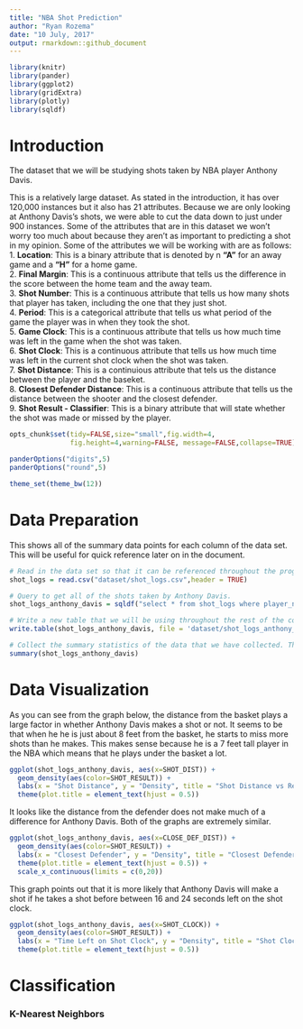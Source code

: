 ```yaml
---
title: "NBA Shot Prediction"
author: "Ryan Rozema"
date: "10 July, 2017"
output: rmarkdown::github_document
---
```


```r
library(knitr)
library(pander)
library(ggplot2)
library(gridExtra)
library(plotly)
library(sqldf)
```

# Introduction
The dataset that we will be studying shots taken by NBA player Anthony Davis.

This is a relatively large dataset. As stated in the introduction, it has over 120,000 instances but it also has 21 attributes. Because we are only looking at Anthony Davis's shots, we were able to cut the data down to just under 900 instances.  Some of the attributes that are in this dataset we won't worry too much about because they aren't as important to predicting a shot in my opinion. Some of the attributes we will be working with are as follows:  
  1. **Location**: This is a binary attribute that is denoted by n **"A"** for an away game and a **"H"** for a home game.  
  2. **Final Margin**: This is a continuous attribute that tells us the difference in the score between the home team and the away team.  
  3. **Shot Number**: This is a continuous attribute that tells us how many shots that player has taken, including the one that they just shot.  
  4. **Period**: This is a categorical attribute that tells us what period of the game the player was in when they took the shot.  
  5. **Game Clock**: This is a continuous attribute that tells us how much time was left in the game when the shot was taken.  
  6. **Shot Clock**: This is a continuous attribute that tells us how much time was left in the current shot clock when the shot was taken.  
  7. **Shot Distance**: This is a continuious attribute that tels us the distance between the player and the baseket.  
  8. **Closest Defender Distance**: This is a continuous attribute that tells us the distance between the shooter and the closest defender.  
  9. **Shot Result - Classifier**: This is a binary attribute that will state whether the shot was made or missed by the player.  

```r
opts_chunk$set(tidy=FALSE,size="small",fig.width=4,
               fig.height=4,warning=FALSE, message=FALSE,collapse=TRUE)

panderOptions("digits",5)
panderOptions("round",5)

theme_set(theme_bw(12))
```

# Data Preparation
This shows all of the summary data points for each column of the data set. This will be useful for quick reference later on in the document.
```r
# Read in the data set so that it can be referenced throughout the program. 
shot_logs = read.csv("dataset/shot_logs.csv",header = TRUE)

# Query to get all of the shots taken by Anthony Davis.
shot_logs_anthony_davis = sqldf("select * from shot_logs where player_name = 'anthony davis'")

# Write a new table that we will be using throughout the rest of the code.
write.table(shot_logs_anthony_davis, file = 'dataset/shot_logs_anthony_davis.csv', append = TRUE, row.names = FALSE, col.names = FALSE, quote = TRUE, sep = ',')

# Collect the summary statistics of the data that we have collected. This will give us a lot of information about our data that we are analyzing.
summary(shot_logs_anthony_davis)
```


# Data Visualization
As you can see from the graph below, the distance from the basket plays a large factor in whether Anthony Davis makes a shot or not.  It seems to be that when he he is just about 8 feet from the basket, he starts to miss more shots than he makes.  This makes sense because he is a 7 feet tall player in the NBA which means that he plays under the basket a lot.
```r
ggplot(shot_logs_anthony_davis, aes(x=SHOT_DIST)) + 
  geom_density(aes(color=SHOT_RESULT)) + 
  labs(x = "Shot Distance", y = "Density", title = "Shot Distance vs Result", color = "Shot Result") + 
  theme(plot.title = element_text(hjust = 0.5))
```

It looks like the distance from the defender does not make much of a difference for Anthony Davis.  Both of the graphs are extremely similar.
```r
ggplot(shot_logs_anthony_davis, aes(x=CLOSE_DEF_DIST)) + 
  geom_density(aes(color=SHOT_RESULT)) + 
  labs(x = "Closest Defender", y = "Density", title = "Closest Defender vs Result", color = "Shot Result") + 
  theme(plot.title = element_text(hjust = 0.5)) + 
  scale_x_continuous(limits = c(0,20))
```

This graph points out that it is more likely that Anthony Davis will make a shot if he takes a shot before between 16 and 24 seconds left on the shot clock.
```r
ggplot(shot_logs_anthony_davis, aes(x=SHOT_CLOCK)) + 
  geom_density(aes(color=SHOT_RESULT)) + 
  labs(x = "Time Left on Shot Clock", y = "Density", title = "Shot Clock vs Result", color = "Shot Result") + 
  theme(plot.title = element_text(hjust = 0.5))
```

# Classification
### K-Nearest Neighbors
